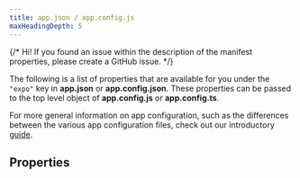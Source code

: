 ```yaml
---
title: app.json / app.config.js
maxHeadingDepth: 5
---
```


{/*
Hi! If you found an issue within the description of the manifest properties, please create a GitHub issue.
*/}


The following is a list of properties that are available for you under the `"expo"` key in **app.json** or **app.config.json**. These properties can be passed to the top level object of **app.config.js** or **app.config.ts**.

For more general information on app configuration, such as the differences between the various app configuration files, check out our introductory [guide](/workflow/configuration/).

## Properties

<AppConfigSchemaPropertiesTable schema={schema} />
